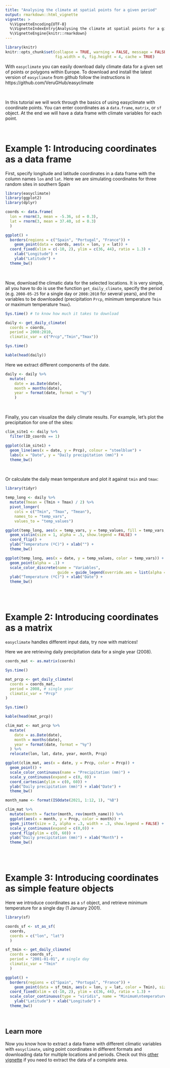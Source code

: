 ```yaml
---
title: "Analysing the climate at spatial points for a given period"
output: rmarkdown::html_vignette
vignette: >
  %\VignetteEncoding{UTF-8}
  %\VignetteIndexEntry{Analysing the climate at spatial points for a given period}
  %\VignetteEngine{knitr::rmarkdown}
---
```


```r
library(knitr)
knitr::opts_chunk$set(collapse = TRUE, warning = FALSE, message = FALSE, 
                      fig.width = 6, fig.height = 4, cache = TRUE)
```

With `easyclimate` you can easily download daily climate data for a given set of points or polygons within Europe. To download and install the latest version of `easyclimate` from github follow the instructions in  https://github.com/VeruGHub/easyclimate 

<br>

In this tutorial we will work through the basics of using easyclimate with coordinate points. You can enter coordinates as a `data.frame`, `matrix`, or `sf` object. At the end we will have a data frame with climate variables for each point.

<br>

# Example 1: Introducing coordinates as a data frame

First, specify longitude and latitude coordinates in a data frame with the column names `lon` and `lat`. Here we are simulating coordinates for three random sites in southern Spain

```r
library(easyclimate)
library(ggplot2)
library(dplyr)

coords <- data.frame(
  lon = rnorm(3, mean = -5.36, sd = 0.3), 
  lat = rnorm(3, mean = 37.40, sd = 0.3)
  )

ggplot() +
  borders(regions = c("Spain", "Portugal", "France")) +
	geom_point(data = coords, aes(x = lon, y = lat)) +
  coord_fixed(xlim = c(-10, 2), ylim = c(36, 44), ratio = 1.3) + 
	xlab("Longitude") +
	ylab("Latitude") +
  theme_bw()

```

<br>

Now, download the climatic data for the selected locations. It is very simple, all you have to do is use the function `get_daily_climate`, specify the period (e.g. `2008-05-25` for a single day or `2008:2010` for several years), and the variables to be downloaded (precipitation `Prcp`, minimum temperature `Tmin` or maximum temperature `Tmax`).

```r

Sys.time() # to know how much it takes to download

daily <- get_daily_climate(
  coords = coords, 
  period = 2008:2010, 
  climatic_var = c("Prcp","Tmin","Tmax"))

Sys.time()

kable(head(daily))

```

Here we extract different components of the date. 

```r

daily <- daily %>%
  mutate(
    date = as.Date(date),
    month = months(date),
    year = format(date, format = "%y")
    ) 

```

<br>

Finally, you can visualize the daily climate results. For example, let's plot the precipitation for one of the sites:

```r
clim_site1 <- daily %>% 
  filter(ID_coords == 1)

ggplot(clim_site1) +
  geom_line(aes(x = date, y = Prcp), colour = "steelblue") +
  labs(x = "Date", y = "Daily precipitation (mm)") +
  theme_bw()
```

<br>

Or calculate the daily mean temperature and plot it against `tmin` and `tmax`:

```r
library(tidyr)

temp_long <- daily %>%
  mutate(Tmean = (Tmin + Tmax) / 2) %>%
  pivot_longer(
    cols = c("Tmin", "Tmax", "Tmean"),
    names_to = "temp_vars",
    values_to = "temp_values")

ggplot(temp_long, aes(x = temp_vars, y = temp_values, fill = temp_vars, color = temp_vars)) +
  geom_violin(size = 1, alpha = .5, show.legend = FALSE) +
  coord_flip() +
  ylab("Temperature (ºC)") + xlab("") +
  theme_bw()

ggplot(temp_long, aes(x = date, y = temp_values, color = temp_vars)) + 
  geom_point(alpha = .1) +
  scale_color_discrete(name = "Variables", 
                       guide = guide_legend(override.aes = list(alpha = 1))) +
  ylab("Temperature (ºC)") + xlab("Date") +
  theme_bw()

```


<br>
<br>

# Example 2: Introducing coordinates as a matrix

`easyclimate` handles different input data, try now with matrices! 

Here we are retrieving daily precipitation data for a single year (2008).

```r

coords_mat <- as.matrix(coords)

Sys.time()

mat_prcp <- get_daily_climate( 
  coords = coords_mat, 
  period = 2008, # single year
  climatic_var = "Prcp"
)

Sys.time()

kable(head(mat_prcp))

clim_mat <- mat_prcp %>%
  mutate(
    date = as.Date(date),
    month = months(date),
    year = format(date, format = "%y")
  ) %>%
  relocate(lon, lat, date, year, month, Prcp)

ggplot(clim_mat, aes(x = date, y = Prcp, color = Prcp)) +
  geom_point() +
  scale_color_continuous(name = "Precipitation (mm)") +
  scale_y_continuous(expand = c(0, 0)) +
  coord_cartesian(ylim = c(0, 60)) +
  ylab("Daily precipitation (mm)") + xlab("Date") +
  theme_bw()

month_name <- format(ISOdate(2021, 1:12, 1), "%B")

clim_mat %>%
  mutate(month = factor(month, rev(month_name))) %>%
  ggplot(aes(x = month, y = Prcp, color = month)) +
  geom_jitter(size = 2, alpha = .3, width = .3, show.legend = FALSE) +
  scale_y_continuous(expand = c(0,0)) +
  coord_flip(ylim = c(0, 60)) +
  ylab("Daily precipitation (mm)") + xlab("Month") +
  theme_bw()

```


<br>
<br>

# Example 3: Introducing coordinates as simple feature objects

Here we introduce coordinates as a `sf` object, and retrieve minimum temperature for a single day (1 January 2001).


```r
library(sf)

coords_sf <- st_as_sf(
  coords, 
  coords = c("lon", "lat")
  )

sf_tmin <- get_daily_climate(
  coords = coords_sf, 
  period = "2001-01-01", # single day
  climatic_var = "Tmin"
  ) 

ggplot() +
  borders(regions = c("Spain", "Portugal", "France")) +
	geom_point(data = sf_tmin, aes(x = lon, y = lat, color = Tmin), size = 2) + 
  coord_fixed(xlim = c(-10, 2), ylim = c(36, 44), ratio = 1.3) +  
  scale_color_continuous(type = "viridis", name = "Minimum\ntemperature (ºC)") +
	ylab("Latitude") + xlab("Longitude") +
  theme_bw()

```

<br>

## Learn more

Now you know how to extract a data frame with different climatic variables with `easyclimate`, using point coordinates in different formats and downloading data for multiple locations and periods. Check out this [other vignette](https://verughub.github.io/easyclimate/articles/polygons-raster.html) if you need to extract the data of a complete area.
